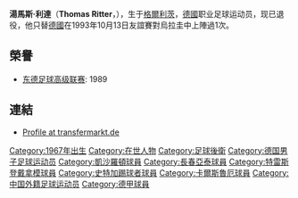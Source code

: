 {{Football player infobox
| playername = 利達
| fullname =
| height = {{height|m=1.83}}
| nickname =
| dateofbirth = {{Birth date and age|1967|10|10}}
| cityofbirth = [[格爾利茨|格爾利茨]]
| countryofbirth = [[東德|東德]]
| position = [[後衛_(足球)|後衛]]
| currentclub = 退役
| clubnumber =
| youthyears = {{0|000}}-1980<br />1980-85
| youthclubs = ISG哈根維爾德<br />[[德雷斯頓迪納摩|德雷斯頓戴拿模]]
| years = 1985-89<br/>1987-89<br/>1989-90<br />1990-92<br />1992-95<br />1996-99<br />1999-00<br />2000-01<br />2001-02<br />2003-05
| clubs = [[德雷斯頓迪納摩|德雷斯頓戴拿模二隊]]<br/>[[德雷斯頓迪納摩|德雷斯頓戴拿模]]<br/>比肖夫斯韋達<br />[[斯圖加特踢球者足球俱樂部|史特加踢球者]]<br />[[凱沙羅頓足球會|凱沙羅頓]]<br />[[卡爾斯魯厄體育俱樂部|卡爾斯魯厄]]<br />[[奧地利路斯登洛體育會|奧地利路斯登洛]]<br />[[長春亞泰|長春亞泰]]<br />史特加踢球者<br />FT比德爾斯多夫
| caps(goals) = <br/>{{0}}3 (0)<br/>{{0}}9 (0)<br />71 (1)<br />87 (2)<br />57 (1)<br /><br /><br />{{0}}5 (1)<br>
| nationalyears = 1993
| nationalteam = [[德國國家足球隊|德國]]
| nationalcaps(goals) = {{0}}1 (0)
}}
'''湯馬斯·利達'''（'''Thomas Ritter'''，{{bd|1967年|10月10日|catidx=Ritter, homas}}），生于[[格爾利茨|格爾利茨]]，[[德國|德國]]职业足球运动员，现已退役，他只替[[德國國家足球隊|德國]]在1993年10月13日友誼賽對烏拉圭中上陣過1次。

==榮譽==
* [[东德足球高级联赛|东德足球高级联赛]]: 1989

==連結==
* {{de icon}} [http://www.transfermarkt.de/de/spieler/1249/ritter-thomas/profil.html Profile at transfermarkt.de]{{dead link|date=2018年3月 |bot=InternetArchiveBot |fix-attempted=yes }}

{{DEFAULTSORT:Ritter, Thomas}}
[[Category:1967年出生|Category:1967年出生]]
[[Category:在世人物|Category:在世人物]]
[[Category:足球後衛|Category:足球後衛]]
[[Category:德国男子足球运动员|Category:德国男子足球运动员]]
[[Category:凱沙羅頓球員|Category:凱沙羅頓球員]]
[[Category:長春亞泰球員|Category:長春亞泰球員]]
[[Category:特雷斯登戴拿模球員|Category:特雷斯登戴拿模球員]]
[[Category:史特加踢球者球員|Category:史特加踢球者球員]]
[[Category:卡爾斯魯厄球員|Category:卡爾斯魯厄球員]]
[[Category:中国外籍足球运动员|Category:中国外籍足球运动员]]
[[Category:德甲球員|Category:德甲球員]]